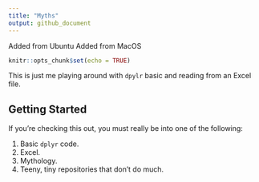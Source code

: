 ```yaml
---
title: "Myths"
output: github_document
---
```


Added from Ubuntu
Added from MacOS

```r
knitr::opts_chunk$set(echo = TRUE)
```

This is just me playing around with `dpylr` basic and reading from an Excel file.


## Getting Started

If you're checking this out, you must really be into one of the following:

1. Basic `dplyr` code.
2. Excel.
3. Mythology.
4. Teeny, tiny repositories that don't do much.
